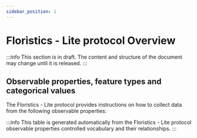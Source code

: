```yaml
---
sidebar_position: 1
---
```



# Floristics - Lite protocol Overview

:::info
This section is in draft. The content and structure of the document may change until it is released.
:::

## Observable properties, feature types and categorical values

The Floristics - Lite protocol provides instructions on how to collect data from the following observable properties:

<OverviewTable moduleOpCollectionUri="https://linked.data.gov.au/def/nrm/44942870-743d-4989-aa40-581bdc84f078" />

:::info
This table is generated automatically from the Floristics - Lite protocol observable properties controlled vocabulary and their relationships.
:::
